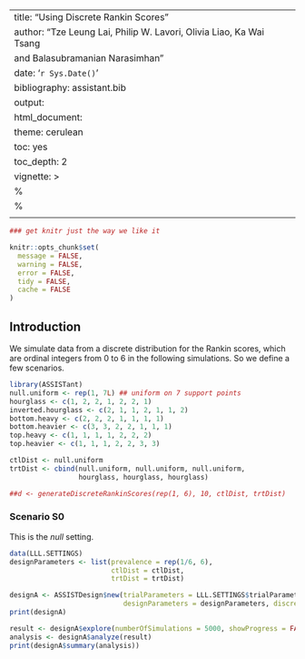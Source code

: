 #

---
title: "Using Discrete Rankin Scores"
author: "Tze Leung Lai, Philip W. Lavori, Olivia Liao, Ka Wai Tsang
and Balasubramanian Narasimhan"
date: '`r Sys.Date()`'
bibliography: assistant.bib
output:
  html_document:
  theme: cerulean
  toc: yes
  toc_depth: 2
vignette: >
  %\VignetteIndexEntry{Using Discrete Rankin Scores}
  %\VignetteEngine{knitr::rmarkdown}
  \usepackage[utf8]{inputenc}
---

```r
### get knitr just the way we like it

knitr::opts_chunk$set(
  message = FALSE,
  warning = FALSE,
  error = FALSE,
  tidy = FALSE,
  cache = FALSE
)
```

## Introduction

We simulate data from a discrete distribution for the Rankin scores,
which are ordinal integers from 0 to 6 in the following
simulations. So we define a few scenarios.

```r
library(ASSISTant)
null.uniform <- rep(1, 7L) ## uniform on 7 support points
hourglass <- c(1, 2, 2, 1, 2, 2, 1)
inverted.hourglass <- c(2, 1, 1, 2, 1, 1, 2)
bottom.heavy <- c(2, 2, 2, 1, 1, 1, 1)
bottom.heavier <- c(3, 3, 2, 2, 1, 1, 1)
top.heavy <- c(1, 1, 1, 1, 2, 2, 2)
top.heavier <- c(1, 1, 1, 2, 2, 3, 3)
```

```r
ctlDist <- null.uniform
trtDist <- cbind(null.uniform, null.uniform, null.uniform,
                 hourglass, hourglass, hourglass)

##d <- generateDiscreteRankinScores(rep(1, 6), 10, ctlDist, trtDist)
```

### Scenario S0

This is the _null_ setting.

```r
data(LLL.SETTINGS)
designParameters <- list(prevalence = rep(1/6, 6),
                         ctlDist = ctlDist,
                         trtDist = trtDist)

designA <- ASSISTDesign$new(trialParameters = LLL.SETTINGS$trialParameters,
                            designParameters = designParameters, discreteData = TRUE)
print(designA)
```

```r
result <- designA$explore(numberOfSimulations = 5000, showProgress = FALSE)
analysis <- designA$analyze(result)
print(designA$summary(analysis))
```



